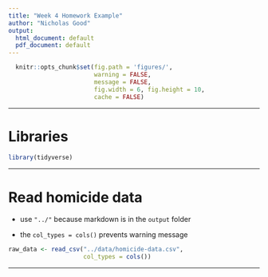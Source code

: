 ```yaml
---
title: "Week 4 Homework Example"
author: "Nicholas Good"
output:
  html_document: default
  pdf_document: default
---
```


```r
  knitr::opts_chunk$set(fig.path = 'figures/',
                        warning = FALSE,
                        message = FALSE,
                        fig.width = 6, fig.height = 10,
                        cache = FALSE)
```

---

# Libraries

```r
library(tidyverse)
```

---

# Read homicide data

* use `"../"` because markdown is in the `output` folder

* the `col_types = cols()` prevents warning message

```r
raw_data <- read_csv("../data/homicide-data.csv",
                     col_types = cols())
```

---

